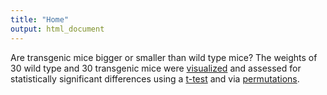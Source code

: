 ```yaml
---
title: "Home"
output: html_document
---
```


Are transgenic mice bigger or smaller than wild type mice? The weights of 30
wild type and 30 transgenic mice were [visualized](visualize.html) and assessed
for statistically significant differences using a [t-test](t-test.html) and via
[permutations](permutations.html).
